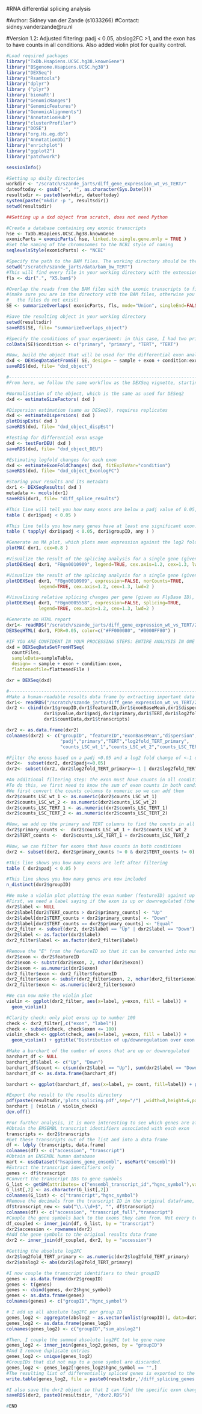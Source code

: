 
#RNA differential splicing analysis

#Author: Sidney van der Zande (s1033266)
#Contact: sidney.vanderzande@ru.nl

#Version 1.2: Adjusted filtering: padj < 0.05, abslog2FC >1, and the exon has to have counts in all conditions. Also added violin plot for quality control.

```r

#Load required packages
library("TxDb.Hsapiens.UCSC.hg38.knownGene")
library("BSgenome.Hsapiens.UCSC.hg38")
library("DEXSeq")
library("Rsamtools")
library("dplyr")
library ("plyr")
library('biomaRt')
library("GenomicRanges")
library("GenomicFeatures")
library("GenomicAlignments")
library("AnnotationHub")
library("clusterProfiler")
library("DOSE")
library("org.Hs.eg.db")
library("AnnotationDbi")
library("enrichplot")
library("ggplot2")
library("patchwork")

sessionInfo()

#Setting up daily directories
workdir <- "/scratch/szande_jarts/diff_gene_expression_wt_vs_TERT/"
dateoftoday <- gsub("-", "", as.character(Sys.Date()))
resultsdir <- paste0(workdir, dateoftoday)
system(paste("mkdir -p ", resultsdir))
setwd(resultsdir)

##Setting up a dxd object from scratch, does not need Python

#Create a database containing ony exonic transcripts
hse <- TxDb.Hsapiens.UCSC.hg38.knownGene
exonicParts = exonicParts( hse, linked.to.single.gene.only = TRUE )
#Set the naming of the chromosomes to the NCBI style of naming
seqlevelsStyle(exonicParts) <- "NCBI"

#Specify the path to the BAM files. The working directory should be the directory that your BAM files are in.
setwd("/scratch/szande_jarts/data/bam_bw_TERT")
#This will find every file in your working directory with the extension XS.bam. If your BAM files have a different extension, such as .bam, then change the code below to match the extension name.
fls <- dir(".", "XS.bam$")

#Overlap the reads from the BAM files with the exonic transcripts to find reads that map to exons
#(make sure you are in the directory with the BAM files, otherwise you get an error that
#   the files do not exist)
SE <- summarizeOverlaps( exonicParts, fls, mode="Union", singleEnd=FALSE, ignore.strand=TRUE, inter.feature=FALSE, fragments=TRUE )

#Save the resulting object in your working directory
setwd(resultsdir)
saveRDS(SE, file= "summarizeOverlaps_object")

#Specify the conditions of your experiment: in this case, I had two primary replicates and two TERT replicates. You need to have replicates for the splicing analysis.
colData(SE)$condition <- c("primary", "primary", "TERT", "TERT")

#Now, build the object that will be used for the differential exon analysis and save the resulting object.
dxd <- DEXSeqDataSetFromSE( SE, design= ~ sample + exon + condition:exon )
saveRDS(dxd, file= "dxd_object")

#-----------------------------------------------------------------------------------------------
#From here, we follow the same workflow as the DEXSeq vignette, starting from section 4.2.

#Normalisation of the object, which is the same as used for DESeq2
dxd <- estimateSizeFactors( dxd )

#Dispersion estimation (same as DESeq2), requires replicates
dxd <- estimateDispersions( dxd )
plotDispEsts( dxd )
saveRDS(dxd, file= "dxd_object_dispEst")

#Testing for differential exon usage
dxd <- testForDEU( dxd )
saveRDS(dxd, file= "dxd_object_DEU")

#Estimating logfold changes for each exon
dxd <- estimateExonFoldChanges( dxd, fitExpToVar="condition")
saveRDS(dxd, file= "dxd_object_ExonlogFC")

#Storing your results and its metadata
dxr1 <- DEXSeqResults( dxd )
metadata <- mcols(dxr1)
saveRDS(dxr1, file= "diff_splice_results")

#This line will tell you how many exons are below a padj value of 0.05, which indicates how many exons are significant.
table ( dxr1$padj < 0.05 )

#This line tells you how many genes have at least one significant exon.
table ( tapply( dxr1$padj < 0.05, dxr1$groupID, any ) )

#Generate an MA plot, which plots mean expression against the log2 fold change. Significant exons are marked in red.
plotMA( dxr1, cex=0.8 )

#Visualize the result of the splicing analysis for a single gene (given as FlyBase ID), based on fitted expression values.
plotDEXSeq( dxr1, "FBgn0010909", legend=TRUE, cex.axis=1.2, cex=1.3, lwd=2 )

#Visualize the result of the splicing analysis for a single gene (given as FlyBase ID), based on raw expression values.
plotDEXSeq( dxr1, "FBgn0010909", expression=FALSE, norCounts=TRUE,
            legend=TRUE, cex.axis=1.2, cex=1.3, lwd=2 )

#Visualising relative splicing changes per gene (given as FlyBase ID), which does not take into account general up/downregulation of the gene.
plotDEXSeq( dxr1, "FBgn0005558", expression=FALSE, splicing=TRUE,
            legend=TRUE, cex.axis=1.2, cex=1.3, lwd=2 )

#Generate an HTML report
dxr1<- readRDS("/scratch/szande_jarts/diff_gene_expression_wt_vs_TERT/20220523/diff_splice_results")
DEXSeqHTML( dxr1, FDR=0.05, color=c("#FF000080", "#0000FF80") )

#IF YOU ARE CONFIDENT IN YOUR PROCESSING STEPS: ENTIRE ANALYSIS IN ONE GO FROM DXD OBJECT
dxd = DEXSeqDataSetFromHTSeq(
  countFiles,
  sampleData=sampleTable,
  design= ~ sample + exon + condition:exon,
  flattenedfile=flattenedFile )

dxr = DEXSeq(dxd)

#------------------------------------------------------------------------------------------
#Make a human-readable results data frame by extracting important data for each exon. GenomicData cannot be extracted as it is not suited for a data frame.
dxr1<- readRDS("/scratch/szande_jarts/diff_gene_expression_wt_vs_TERT/20220523/diff_splice_results")
dxr2 <- cbind(dxr1$groupID,dxr1$featureID,dxr1$exonBaseMean,dxr1$dispersion,dxr1$stat,
              dxr1$pvalue,dxr1$padj,dxr1$primary,dxr1$TERT,dxr1$log2fold_TERT_primary,
              dxr1$countData,dxr1$transcripts)

dxr2 <- as.data.frame(dxr2)
colnames(dxr2) <- c("groupID", "featureID","exonBaseMean","dispersion","stat","pvalue",
                    "padj","primary","TERT","log2fold_TERT_primary",
                    "counts_LSC_wt_1","counts_LSC_wt_2","counts_LSC_TERT_1","counts_LSC_TERT_2","transcripts")

#Filter the exons based on a padj <0.05 and a log2 fold change of <-1 or >1.
dxr2<-  subset(dxr2, dxr2$padj<=0.05)
dxr2<- subset(dxr2, dxr2$log2fold_TERT_primary<=-1 | dxr2$log2fold_TERT_primary>=1)

#An additional filtering step: the exon must have counts in all conditions
#To do this, we first need to know the sum of exon counts in both conditions.
#We first convert the counts columns to numeric so we can add them
dxr2$counts_LSC_wt_1 <- as.numeric(dxr2$counts_LSC_wt_1)
dxr2$counts_LSC_wt_2 <- as.numeric(dxr2$counts_LSC_wt_2)
dxr2$counts_LSC_TERT_1 <- as.numeric(dxr2$counts_LSC_TERT_1)
dxr2$counts_LSC_TERT_2 <- as.numeric(dxr2$counts_LSC_TERT_2)

#Now, we add up the primary and TERT columns to find the counts in all conditions
dxr2$primary_counts <-  dxr2$counts_LSC_wt_1 + dxr2$counts_LSC_wt_2
dxr2$TERT_counts <-  dxr2$counts_LSC_TERT_1 + dxr2$counts_LSC_TERT_2

#Now, we can filter for exons that have counts in both conditions
dxr2 <- subset(dxr2, dxr2$primary_counts != 0 & dxr2$TERT_counts != 0)

#This line shows you how many exons are left after filtering
table ( dxr2$padj < 0.05 )

#This line shows you how many genes are now included
n_distinct(dxr2$groupID)

#We make a violin plot plotting the exon number (featureID) against up or downregulation
#First, we need a label saying if the exon is up or downregulated (the exons are already filtered)
dxr2$label <- NULL
dxr2$label[dxr2$TERT_counts > dxr2$primary_counts] <- "Up"
dxr2$label[dxr2$TERT_counts < dxr2$primary_counts] <- "Down"
dxr2$label[dxr2$TERT_counts == dxr2$primary_counts] <- "Equal"
dxr2_filter <- subset(dxr2, dxr2$label == "Up" | dxr2$label == "Down")
dxr2$label <- as.factor(dxr2$label)
dxr2_filter$label <- as.factor(dxr2_filter$label)

#Remove the "E" from the featureID so that it can be converted into numeric. I do this in a new column because I need the complete featureID later on.
dxr2$exon <- dxr2$featureID
dxr2$exon <- substr(dxr2$exon, 2, nchar(dxr2$exon))
dxr2$exon <- as.numeric(dxr2$exon)
dxr2_filter$exon <- dxr2_filter$featureID
dxr2_filter$exon <- substr(dxr2_filter$exon, 2, nchar(dxr2_filter$exon))
dxr2_filter$exon <- as.numeric(dxr2_filter$exon)

#We can now make the violin plot
violin <- ggplot(dxr2_filter, aes(x=label, y=exon, fill = label)) + 
  geom_violin()

#Clarity check: only plot exons up to number 100
check <- dxr2_filter[,c("exon", "label")]
check <- subset(check, check$exon <= 100)
violin_check <- ggplot(check, aes(x=label, y=exon, fill = label)) + 
  geom_violin() + ggtitle("Distribution of up/downregulation over exon number, cut off at exon number 100")

#Make a barchart of the number of exons that are up or downregulated
barchart_df <- NULL
barchart_df$label <- c("Up", "Down")
barchart_df$count <- c(sum(dxr2$label == "Up"), sum(dxr2$label == "Down"))
barchart_df <- as.data.frame(barchart_df)

barchart <- ggplot(barchart_df, aes(x=label, y= count, fill=label)) + geom_bar(stat="identity")

#Export the result to the results directory
pdf(paste(resultsdir,'plots_splicing.pdf',sep="/") ,width=8,height=6,paper='special')
barchart | (violin / violin_check)
dev.off()

#For further analysis, it is more interesting to see which genes are affected instead of which exons are affected. Therefore, this code extracts the gene names.
#Obtain the ENSEMBL transcript identifiers associated with each exon
transcripts <- dxr2$transcripts
#Get these transcripts out of the list and into a data frame
df <- ldply (transcripts, data.frame)
colnames(df) <- c("accession", "transcript")
#Obtain an ENSEMBL human database
mart <- useDataset("hsapiens_gene_ensembl", useMart("ensembl"))
#Extract the transcript identifiers only
genes <- df$transcript
#Convert the transcript IDs to gene symbols
G_list <- getBM(attributes= c("ensembl_transcript_id","hgnc_symbol"),values=genes,mart= mart)
G_list[,2] <- as.character(G_list[,2])
colnames(G_list) <- c("transcript","hgnc_symbol")
#Remove the decimals from the transcript ID in the original dataframe, as  converting the transcript IDs automatically removes decimals as well. If you want to couple these, then they both need to be without decimals.
df$transcript_new <- sub("\\.\\d+$", "", df$transcript) 
colnames(df) <- c("accession", "transcript_full","transcript")
#Couple the gene symbols back to the exons they came from. Not every transcript will have a gene symbol.
df_coupled <- inner_join(df, G_list, by = "transcript") 
dxr2$accession <- rownames(dxr2)
#Add the gene symbols to the original results data frame
dxr2 <- inner_join(df_coupled, dxr2, by = "accession") 

#Getting the absolute log2FC
dxr2$log2fold_TERT_primary <- as.numeric(dxr2$log2fold_TERT_primary)
dxr2$abslog2 <- abs(dxr2$log2fold_TERT_primary)

#I now couple the transcript identifiers to their groupID
genes <- as.data.frame(dxr2$groupID)
genes <- t(genes)
genes <- cbind(genes, dxr2$hgnc_symbol)
genes <- as.data.frame(genes)
colnames(genes) <- c("groupID","hgnc_symbol")

# I add up all absolute log2FC per group ID
genes_log2 <- aggregate(abslog2 ~ as.vector(unlist(groupID)), data=dxr2, sum)
genes_log2 <- as.data.frame(genes_log2)
colnames(genes_log2) <- c("groupID","sum_abslog2")

#Then, I couple the summed absolute log2FC tot he gene name
genes_log2 <- inner_join(genes_log2,genes, by = "groupID")
#And I remove duplicate entries
genes_log2 <- unique(genes_log2)
#GroupIDs that did not map to a gene symbol are discarded.
genes_log2 <- genes_log2[!genes_log2$hgnc_symbol == "",]
#The resulting list of differentially spliced genes is exported to the results directory.
write.table(genes_log2, file = paste0(resultsdir,'/diff_splicing_genes.v2.tsv'), sep= "\t", row.names=FALSE, col.names =TRUE)

#I also save the dxr2 object so that I can find the specific exon changes per gene later on.
saveRDS(dxr2, paste0(resultsdir, "/dxr2.RDS"))

#END
```

